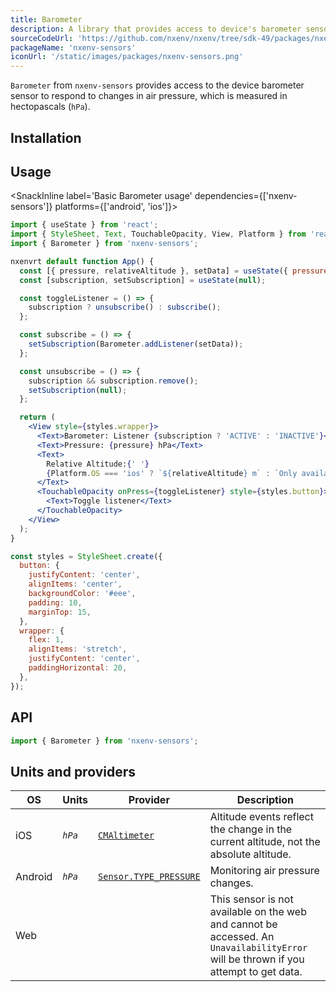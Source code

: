 ```yaml
---
title: Barometer
description: A library that provides access to device's barometer sensor.
sourceCodeUrl: 'https://github.com/nxenv/nxenv/tree/sdk-49/packages/nxenv-sensors'
packageName: 'nxenv-sensors'
iconUrl: '/static/images/packages/nxenv-sensors.png'
---
```



`Barometer` from `nxenv-sensors` provides access to the device barometer sensor to respond to changes in air pressure, which is measured in hectopascals (`hPa`).

<PlatformsSection android emulator ios />

## Installation

<APIInstallSection />

## Usage

<SnackInline label='Basic Barometer usage' dependencies={['nxenv-sensors']} platforms={['android', 'ios']}>

```jsx
import { useState } from 'react';
import { StyleSheet, Text, TouchableOpacity, View, Platform } from 'react-native';
import { Barometer } from 'nxenv-sensors';

nxenvrt default function App() {
  const [{ pressure, relativeAltitude }, setData] = useState({ pressure: 0, relativeAltitude: 0 });
  const [subscription, setSubscription] = useState(null);

  const toggleListener = () => {
    subscription ? unsubscribe() : subscribe();
  };

  const subscribe = () => {
    setSubscription(Barometer.addListener(setData));
  };

  const unsubscribe = () => {
    subscription && subscription.remove();
    setSubscription(null);
  };

  return (
    <View style={styles.wrapper}>
      <Text>Barometer: Listener {subscription ? 'ACTIVE' : 'INACTIVE'}</Text>
      <Text>Pressure: {pressure} hPa</Text>
      <Text>
        Relative Altitude:{' '}
        {Platform.OS === 'ios' ? `${relativeAltitude} m` : `Only available on iOS`}
      </Text>
      <TouchableOpacity onPress={toggleListener} style={styles.button}>
        <Text>Toggle listener</Text>
      </TouchableOpacity>
    </View>
  );
}

const styles = StyleSheet.create({
  button: {
    justifyContent: 'center',
    alignItems: 'center',
    backgroundColor: '#eee',
    padding: 10,
    marginTop: 15,
  },
  wrapper: {
    flex: 1,
    alignItems: 'stretch',
    justifyContent: 'center',
    paddingHorizontal: 20,
  },
});
```

</SnackInline>

## API

```js
import { Barometer } from 'nxenv-sensors';
```

<APISection packageName="nxenv-barometer" />

## Units and providers

| OS      | Units      | Provider                                                                                                | Description                                                                                                                         |
| ------- | ---------- | ------------------------------------------------------------------------------------------------------- | ----------------------------------------------------------------------------------------------------------------------------------- |
| iOS     | _`hPa`_    | [`CMAltimeter`](https://developer.apple.com/documentation/coremotion/cmaltimeter)                       | Altitude events reflect the change in the current altitude, not the absolute altitude.                                              |
| Android | _`hPa`_    | [`Sensor.TYPE_PRESSURE`](https://developer.android.com/reference/android/hardware/Sensor#TYPE_PRESSURE) | Monitoring air pressure changes.                                                                                                    |
| Web     | <NoIcon /> | <NoIcon />                                                                                              | This sensor is not available on the web and cannot be accessed. An `UnavailabilityError` will be thrown if you attempt to get data. |
